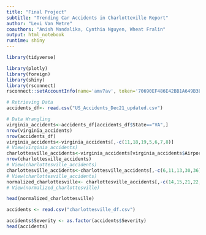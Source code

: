 ```yaml
---
title: "Final Project" 
subtitle: "Trending Car Accidents in Charlotteville Report"
author: "Lexi Van Metre" 
coauthors: "Anish Mandalika, Cynthia Nguyen, Wheat Fralin"
output: html_notebook
runtime: shiny
---
```


```r
library(tidyverse)
```

```r
library(plotly)
library(foreign)
library(shiny)
library(rsconnect)
rsconnect::setAccountInfo(name='amv7av', token='70690EF486E42BB1A649B3E9BADAFAD3', secret='+gkGBwIcPZnTvGZS+cCzTw1EOM/62ngN7V8PhMHf')
```

```r
# Retrieving Data 
accidents_df<- read.csv("US_Accidents_Dec21_updated.csv")

# Data Wrangling 
virginia_accidents<-accidents_df[accidents_df$State=="VA",]
nrow(virginia_accidents)
nrow(accidents_df)
virginia_accidents<-virginia_accidents[,-c(11,18,19,5,6,7,8)]
# View(virginia_accidents)
charlottesville_accidents<-virginia_accidents[virginia_accidents$Airport_Code=="KCHO",]
nrow(charlottesville_accidents)
# View(charlottesville_accidents)
charlottesville_accidents<-charlottesville_accidents[,-c(6,11,13,30,36)]
# View(charlottesville_accidents)
normalized_charlottesville<- charlottesville_accidents[,-c(14,15,21,22,24,26,27,28,29,30)]
# View(normalized_charlottesville)

head(normalized_charlottesville)


```

```r
accidents <- read.csv("charlottesville_df.csv")

accidents$Severity <- as.factor(accidents$Severity)
head(accidents)



```
```r

```

